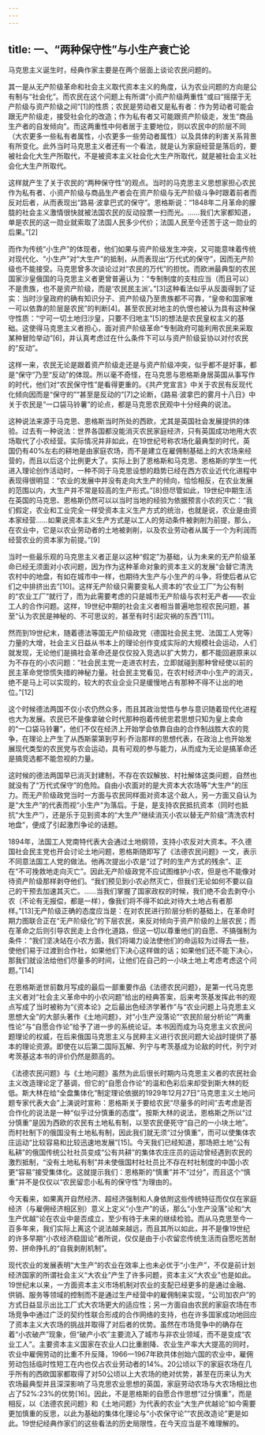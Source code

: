 ```yaml
---
---
---
```

title: 一、“两种保守性”与小生产衰亡论
---




马克思主义诞生时，经典作家主要是在两个层面上谈论农民问题的。

其一是从无产阶级革命和社会主义取代资本主义的角度，认为农业问题的方向是公有制与“社会化”。而农民在这个问题上有所谓“小资产阶级两重性”或曰“摇摆于无产阶级与资产阶级之间”[1]的性质；农民是劳动者又是私有者：作为劳动者可能会跟无产阶级走，接受社会化的改造；作为私有者又可能跟资产阶级走，发生“商品生产者的自发倾向”。而这两重性中何者居于主要地位，则以农民中的阶层不同（大农更多一些私有者属性，小农更多一些劳动者属性）以及具体的利害关系背景有所变化。此外当时马克思主义者还有一个看法，就是认为家庭经营是落后的，要被社会化大生产所取代，不是被资本主义社会化大生产所取代，就是被社会主义社会化大生产所取代。

这样就产生了关于农民的“两种保守性”的观点。当时的马克思主义思想家担心农民作为私有者、小资产阶级与商品生产者会在资产阶级与无产阶级斗争时跟着前者而反对后者，从而表现出“路易·波拿巴式的保守”。恩格斯说：“1848年二月革命的朦胧的社会主义激情很快就被法国农民的反动投票一扫而光。……我们大家都知道，单是农民的这一勋业就索取了法国人民多少代价；法国人民至今还苦于这一勋业的后果。”[2]

而作为传统“小生产”的体现者，他们如果与资产阶级发生冲突，又可能意味着传统对现代化、“小生产”对“大生产”的抵制，从而表现出“万代式的保守”，因而无产阶级也不能接受。马克思曾多次谈论过对“农民的万代”的担忧。而欧洲最典型的农民国家沙皇俄国的马克思主义者更曾普遍认为：“专制制度的支柱应当（而且可以）不是贵族，也不是资产阶级，而是‘农民民主派’。”[3]这种看法似乎从反面得到了证实：当时沙皇政府的确有知识分子、资产阶级乃至贵族都不可靠，“皇帝和国家唯一可以依靠的阶层是农民”的判断[4]。甚至农民对地主的仇恨也被认为具有这种保守性质：“宁可一切土地归沙皇，只要不归地主”[5]的想法是农民皇权主义的基础。这使得马克思主义者担心，面对资产阶级革命“专制政府可能利用农民来采取某种冒险举动”[6]，并认真考虑过在什么条件下可以与资产阶级妥协以对付农民的“反动”。

这样一来，农民无论是跟着资产阶级走还是与资产阶级冲突，似乎都不是好事，都是“保守”乃至“反动”的体现。所以毫不奇怪，在马克思与恩格斯身居英国从事写作的时代，他们对“农民保守性”是看得更重的。《共产党宣言》中关于农民有反现代化倾向因而是“保守的”“甚至是反动的”[7]之论断，《路易·波拿巴的雾月十八日》中关于农民是“一口袋马铃薯”的论点，都是马克思农民观中十分经典的说法。

这种说法来源于马克思、恩格斯当时所处的西欧，尤其是英国社会发展提供的体验。过去有一种说法：世界各国都没能消灭农民家庭经济，只有英国成功地用大农场取代了小农经营。实际情况并非如此，在19世纪号称农场化最典型的时代，英国仍有40%左右的耕地是由家庭农场，而不是建立在雇佣制基础上的大农场来经营的，而且以后这个比例更大了。实际上到了恩格斯和马克思、恩格斯的学生一代进入理论创作活动时，一种不同于马克思设想的趋势已经在西方农业近代化进程中表现得很明显：“农业的发展中并没有走向大生产的倾向，恰恰相反，在农业发展的范围以内，大生产并不常是较高的生产形式。”[8]但尽管如此，19世纪中期生活在英国的马克思、恩格斯仍然可以以当时当地的经验为依据预言小农的灭亡：“我们假定，农业和工业完全一样受资本主义生产方式的统治，也就是说，农业是由资本家经营……如果说资本主义生产方式是以工人的劳动条件被剥削为前提，那么，在农业中，它是以农业劳动者的土地被剥削，以及农业劳动者从属于一个为利润而经营农业的资本家为前提。”[9]

当时一些最乐观的马克思主义者正是以这种“假定”为基础，认为未来的无产阶级革命已经无须面对小农问题，因为作为这种革命对象的资本主义的发展“会替它清洗农村中的地盘，有如在城市中一样，也期待大生产与小生产的斗争，将使后者从它们之中排挤出去”[10]。这样无产阶级只需要变私人资本的“农业工厂”为公有制的“农业工厂”就行了，而为此需要考虑的只是城市无产阶级与农村无产者——农业工人的合作问题。这样，19世纪中期的社会主义者相当普遍地忽视农民问题，甚至“认为农民是神秘的、不可思议的，甚至有时引起灾祸的东西”[11]。

然而到19世纪末，随着德法等国无产阶级政党（德国社会民主党、法国工人党等）力量的大增，社会主义日益从书本上的理论创作变成实际的大规模社会运动，人们就发现，无论他们是搞社会革命还是仅仅投入竞选以扩大势力，都不能回避原来以为不存在的小农问题：“社会民主党一走进农村去，立即就碰到那种曾经使以前的民主革命党惊慌失措的神秘力量。社会民主党看见，在农村经济中小生产的消灭，绝不是马上可以实现的，较大的农业企业只是缓慢地占有那种不得不让出的地位。”[12]

这个时候德法两国不仅小农仍然众多，而且其政治觉悟与参与意识随着现代化进程也大为发展。农民已不是像拿破仑时代那种抱着传统忠君思想只知为皇上卖命的“一口袋马铃薯”，他们不仅在经济上开始学会依靠自由的合作制战胜大农的竞争，在理论上产生了从西斯蒙第到亨利·乔治那样的思想代表，在政治上也开始发展现代类型的农民党与农会运动，具有可观的参与能力，从而成为无论是搞革命还是搞竞选都不能忽视的力量。

这时候的德法两国早已消灭封建制，不存在农奴解放、村社解体这类问题，自然也就没有了“万代式保守”的危险。自由小农面对的是大资本大农场等“大生产”的压力。而无产阶级政党当时一方面与农民同样面对资本这个敌人，另一方面又自认为是“大生产”的代表而视“小生产”为落后。于是，是支持农民抵抗资本（同时也抵抗“大生产”），还是乐于见到资本的“大生产”继续消灭小农以替无产阶级“清洗农村地盘”，便成了引起激烈争论的话题。

1894年，法国工人党南特代表大会通过土地纲领，支持小农反对大资本。不久德国社会民主党也开会讨论土地问题，恩格斯随即写了《法德农民问题》一文，表示不同意法国工人党的做法。他再次提出小农是“过了时的生产方式的残余”、正在“不可挽救地走向灭亡”。因此无产阶级政党不应试图维护小农，但是也不能像对待资产阶级那样剥夺他们。“我们预见到小农必然灭亡，但我们无论如何不要以自己的干预去加速其灭亡。……当我们掌握了国家政权的时候，我们绝不会去剥夺小农（不论有无报偿，都是一样），像我们将不得不如此对待大土地占有者那样。”[13]无产阶级正确的态度应当是：在对农民进行阶层分析的基础上，在革命时期力图联合正在“无产阶级化”的下层农民，来反对倾向于资产阶级的上层农民；而在革命之后则引导农民走上合作化道路，但这一切以尊重他们的自愿、不搞强制为条件：“我们坚决站在小农方面，我们将竭力设法使他们的命运较为过得去一些，使他们易于过渡到合作社，如果他们下决心这样做的话；如果他们还不能下决心，那我们就设法给他们尽量多的时间，让他们在自己的一小块土地上考虑考虑这个问题。”[14]

在恩格斯逝世前数月写成的最后一部重要作品《法德农民问题》，是第一代马克思主义者对“社会主义革命中的小农问题”给出的经典答案，后来考茨基发挥此书的观点写成了当时被称为“《资本论》之后最出色经济学著作”与“农业问题上马克思主义思想大全”的大部头著作《土地问题》，对“小生产没落论”“农民阶层分析论”“两重性论”与“自愿合作论”给予了进一步的系统论证。本书因而成为马克思主义农民问题理论的权威，在后来俄国马克思主义与民粹主义进行农民问题大论战时提供了基本的理论资源。即使在以后第二国际瓦解、列宁与考茨基成为论敌的时代，列宁对考茨基这本书的评价仍然是颇高的。

《法德农民问题》与《土地问题》虽然为此后很长时期内马克思主义者的农民社会主义改造理论定了基调，但它的“自愿合作论”的温和色彩后来却受到斯大林的贬低。斯大林在给“全盘集体化”制定理论依据的1929年12月27日“马克思主义土地问题专家代表大会”上演说时宣称：恩格斯关于要给农民“尽量多的时间”去考虑是否合作化的说法是一种“似乎过分慎重的态度”。按斯大林的说法，恩格斯之所以“过分慎重”是因为西欧的农民有土地私有制，以至农民便死守“自己的一小块土地”。而村社制下的俄国没有土地私有制，因此我们就无须“过分慎重”，而可以使集体农庄运动“比较容易和比较迅速地发展”[15]。今天我们已经知道，那场把土地“公有私耕”的俄国传统公社社员变成“公有共耕”的集体农庄庄员的运动曾经遇到农民的激烈抵制，“没有土地私有制”并未使俄国村社社员比不存在村社制度的中国小农更“容易”接受集体化。这就提示我们：恩格斯的“慎重”并不“过分”，而且这个“慎重”并不是仅仅以“农民留恋小私有的保守性”为理由的。

今天看来，如果离开自然经济、超经济强制和人身依附这些传统特征而仅仅在家庭经济（与雇佣经济相区别）意义上定义“小生产”的话，那么“小生产没落”论和“大生产优越”论在农业中是否成立，至少有待于未来的继续检验。而从马克思至今一百多年来，我们实际上离这个说法越来越远，而且其所以如此，并不是像19世纪的许多早期“小农经济稳固论”者所说，仅仅是由于小农留恋传统生活而自愿吃苦耐劳、拼命挣扎的“自我剥削机制”。

现代农业的发展表明“大生产”的农业在效率上也未必优于“小生产”，不仅是前计划经济国家的所谓社会主义“大农业”产生了许多问题，资本主义“大农业”也是如此。19世纪末以来，一方面资本主义市场机制对农业的支配已经更多的是通过金融、供销、服务等领域的控制而不是通过生产经营中的雇佣制来实现，“公司加农户”的方式日益显示出比工厂式大农场更大的适应性；另一方面自由农民的家庭农场在市场竞争中通过广泛的契约性联合形成的合作网络的支持，也在许多国家成功地回应了资本主义大农场的挑战并取得了对后者的优势。虽然在市场竞争中的确存在着“小农破产”现象，但“破产小农”主要流入了城市与非农业领域，而不是变成“农业工人”。主要资本主义国家在农业人口比重剧降、农业生产率大大提高的同时，农业中雇佣劳动的比重不升反降，1966—1967年欧共体创始六国的农业中，雇佣劳动包括临时性短工在内也仅占农业劳动者的14%。20公顷以下的家庭农场在几乎所有的西欧国家都取得了对50公顷以上大农场的绝对优势，甚至在历来认为大农场最典型并且深深影响了马克思农业思想的英国，家庭劳动农场与大农场相比也占了52%:23%的优势[16]。因此，不是恩格斯的自愿合作思想“过分慎重”，而是相反，以《法德农民问题》和《土地问题》为代表的农业“大生产优越论”如今需要更加慎重的反思，以此为基础的集体化理论与“小农保守论”“农民改造论”更是如此。19世纪经典作家们的这些看法的历史局限性，在今天应当是不难理解的。